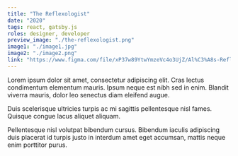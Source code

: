 ```yaml
---
title: "The Reflexologist"
date: "2020"
tags: react, gatsby.js
roles: designer, developer
preview_image: "./the-reflexologist.png"
image1: "./image1.jpg"
image2: "./image2.png"
link: "https://www.figma.com/file/xP37w89YtwYmzeVc4o3UjZ/Al%C3%A8s-Reflexo?node-id=1%3A5"
---
```


Lorem ipsum dolor sit amet, consectetur adipiscing elit. Cras lectus condimentum elementum mauris. Ipsum neque est nibh sed in enim. Blandit viverra mauris, dolor leo senectus diam eleifend augue.

Duis scelerisque ultricies turpis ac mi sagittis pellentesque nisl fames. Quisque congue lacus aliquet aliquam.

Pellentesque nisl volutpat bibendum cursus. Bibendum iaculis adipiscing duis placerat id turpis justo in interdum amet eget accumsan, mattis neque enim porttitor purus.
